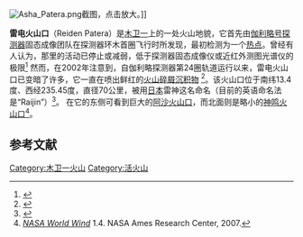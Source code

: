 [[Image:Asha_Patera.png|thumb]]截图，点击放大。]]

'''雷电火山口'''（Reiden Patera）是[[木卫一|木卫一]]上的一处火山地貌，它首先由[[伽利略号探测器|伽利略号探测器]]固态成像团队在探测器环木首圈飞行时所发现，最初检测为一个[[热点_(地质学)|热点]]。曾经有人认为，那里的活动已停止或减弱，低于探测器固态成像仪或近红外测图光谱仪的极限<ref>{{cite web | title=Lopes-Gautier_IoVolc_Icarus99.pdf | work=es.ucsc.edu | url=http://www.es.ucsc.edu/~rcoe/eart206/Lopes-Gautier_IoVolc_Icarus99.pdf | accessdate=October 18, 2007 }}</ref> 然而，在2002年注意到，自伽利略探测器第24圈轨道运行以来，雷电火山口已变暗了许多，它一直在喷出鲜红的[[火山碎屑流|火山碎屑沉积物]] <ref>{{cite web | title=1954.pdf |work=lpi.usra.edu |url=http://www.lpi.usra.edu/meetings/lpsc2002/pdf/1954.pdf | accessdate=October 18, 2007 }}</ref>。该火山口位于南纬13.4度、西经235.45度，直径70公里，被用[[日本|日本]]雷神这名命名（目前的英语命名法是“Raijin”）<ref>{{cite web | title=IO NOMENCLATURE | work=lnfm1.sai.msu.su | url=http://lnfm1.sai.msu.su/neb/rw/natsat/jup_sat/io/patera.htm | accessdate=October 18, 2007 }}</ref>。 在它的东侧可看到巨大的[[阿沙火山口|阿沙火山口]]，而北面则是略小的[[神鸣火山口|神鸣火山口]]<ref>''[[NASA_World_Wind|NASA World Wind]]'' 1.4. NASA Ames Research Center, 2007.</ref>。

==参考文献==
{{Reflist}}
{{Io}}

[[Category:木卫一火山|Category:木卫一火山]]
[[Category:活火山|Category:活火山]]